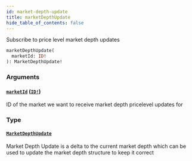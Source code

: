 ```yaml
---
id: market-depth-update
title: marketDepthUpdate
hide_table_of_contents: false
---
```



Subscribe to price level market depth updates

```graphql
marketDepthUpdate(
  marketId: ID!
): MarketDepthUpdate!
```


### Arguments

#### [`marketId`](#) ([`ID!`](/mainnet/api/graphql/scalars/id))

ID of the market we want to receive market depth pricelevel updates for


### Type

#### [`MarketDepthUpdate`](/mainnet/api/graphql/objects/market-depth-update)

Market Depth Update is a delta to the current market depth which can be used to update the
market depth structure to keep it correct




